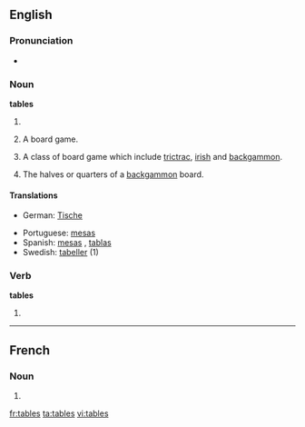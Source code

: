 ==English==

===Pronunciation===
* {{audio|en-us-tables.ogg|Audio (US)}}

===Noun===
'''tables'''

# {{plural of|[[table]]}}
# {{rfv-sense}} A board game.
# {{rfv-sense}} A class of board game which include [[trictrac]], [[irish]] and [[backgammon]].
# The halves or quarters of a [[backgammon]] board.

====Translations====
{{checktrans-top|}}
* German: [[Tische]]
{{trans-mid}}
* Portuguese: [[mesas]]
* Spanish: [[mesas#Spanish|mesas]] , [[tablas]]
* Swedish: [[tabeller]] (1)
{{trans-bottom}}

===Verb===
'''tables'''

# {{third-person singular of|[[table]]}}

----

==French==

===Noun===
{{infl|fr|plural}} {{f|p}}

# {{plural of|table|lang=French}}

[[fr:tables]]
[[ta:tables]]
[[vi:tables]]